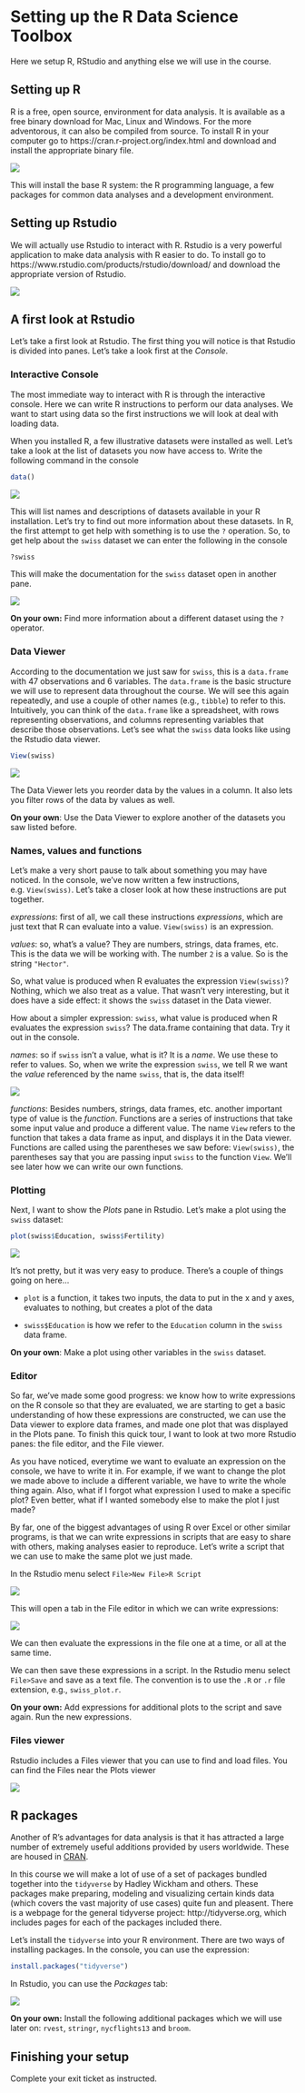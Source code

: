 # Setting up the R Data Science Toolbox

Here we setup R, RStudio and anything else
we will use in the course.


## Setting up R

R is a free, open source, environment for data analysis. It is available as a free binary download for Mac, Linux and Windows. For the more adventorous, it can also be compiled from source. To install R in your computer go to
https://cran.r-project.org/index.html and download and install the appropriate binary file.

![](img/cran.png)

This will install the base R system: the R programming language, a few packages for common data analyses and a development environment. 

## Setting up Rstudio

We will actually use Rstudio to interact with R. Rstudio is a very powerful application to make data analysis with R easier to do. To install go to https://www.rstudio.com/products/rstudio/download/ and download the appropriate version of Rstudio.

![](img/rstudio.png)

## A first look at Rstudio

Let's take a first look at Rstudio. The first thing you will notice is that Rstudio is divided into panes. Let's take a look first at the *Console*.

### Interactive Console

The most immediate way to interact with R is through the interactive console. Here we can write R instructions to perform our data analyses. We want to start using data so the first instructions we will look at deal with loading data.

When you installed R, a few illustrative datasets were installed as well. Let's take a look at the list of datasets you now have access to. Write the following command in the console

```r
data()
```

![](img/rstudio_data.png)

This will list names and descriptions of datasets available in your R installation. Let's try to find out more information about these datasets. In R, the first attempt to get help with something is to use the `?` operation. So, to get help about the `swiss` dataset we can enter the following in the console

```r
?swiss
```

This will make the documentation for the `swiss` dataset open in another pane.

![](img/rstudio_swiss.png)

**On your own:** Find more information about a different dataset using the `?` operator.

### Data Viewer

According to the documentation we just saw for `swiss`, this is a `data.frame` with 47 observations and 6 variables. The `data.frame` is the basic structure we will use to represent data throughout the course. We will see this again repeatedly, and use a couple of other names (e.g., `tibble`) to refer to this. Intuitively, you can think of the `data.frame` like a spreadsheet, with rows representing observations, and columns representing variables that describe those observations. Let's see what the `swiss` data looks like using the Rstudio data viewer.

```r
View(swiss)
```

![](img/rstudio_view_swiss.png)

The Data Viewer lets you reorder data by the values in a column. It also lets you filter rows of the data by values as well.

**On your own**: Use the Data Viewer to explore another of the datasets you saw listed before.

### Names, values and functions

Let's make a very short pause to talk about something you may have noticed. In the console, we've now written a few instructions, e.g. `View(swiss)`. Let's take a closer look at how these instructions are put together.

_expressions_: first of all, we call these instructions _expressions_, which are just text that R can evaluate into a value. `View(swiss)` is an expression.

_values_: so, what's a value? They are numbers, strings, data frames, etc. This is the data we will be working with. The number `2` is a value. So is the string `"Hector"`. 

So, what value is produced when R evaluates the expression `View(swiss)`? Nothing, which we also treat as a value. That wasn't very interesting, but it does have a side effect: it shows the `swiss` dataset in the Data viewer. 

How about a simpler expression: `swiss`, what value is produced when R evaluates the expression `swiss`? The data.frame containing that data. Try it out in the console.

_names_: so if `swiss` isn't a value, what is it? It is a _name_. We use these to refer to values. So, when we write the expression `swiss`, we tell R we want the _value_ referenced by the name `swiss`, that is, the data itself!

![](img/names_values.png)

_functions_: Besides numbers, strings, data frames, etc. another important type of value is the _function_. Functions are a series of instructions that take some input value and produce a different value. The name `View` refers to the function that takes a data frame as input, and displays it in the Data viewer. Functions are called using the parentheses we saw before: `View(swiss)`, the parentheses say that you are passing input `swiss` to the function `View`. We'll see later how we can write our own functions.

### Plotting

Next, I want to show the _Plots_ pane in Rstudio. Let's make a plot using the `swiss` dataset:

```R
plot(swiss$Education, swiss$Fertility)
```

![](img/rstudio_plot_swiss.png)

It's not pretty, but it was very easy to produce. There's a couple of things going on here...

- `plot` is a function, it takes two inputs, the data to put in the x and y axes, evaluates to nothing, but creates a plot of the data

- `swiss$Education` is how we refer to the `Education` column in the `swiss` data frame.

**On your own**: Make a plot using other variables in the `swiss` dataset. 

### Editor

So far, we've made some good progress: we know how to write expressions on the R console so that they are evaluated, we are starting to get a basic understanding of how these expressions are constructed, we can use the Data viewer to explore data frames, and made one plot that was displayed in the Plots pane. To finish this quick tour, I want to look at two more Rstudio panes: the file editor, and the File viewer.

As you have noticed, everytime we want to evaluate an expression on the console, we have to write it in. For example, if we want to change the plot we made above to include a different variable, we have to write the whole thing again. Also, what if I forgot what expression I used to make a specific plot? Even better, what if I wanted somebody else to make the plot I just made?

By far, one of the biggest advantages of using R over Excel or other similar programs, is that we can write expressions in scripts that are easy to share with others, making analyses easier to reproduce. Let's write a script that we can use to make the same plot we just made.

In the Rstudio menu select `File>New File>R Script`

![](img/rstudio_new_script.png)

This will open a tab in the File editor in which we can write expressions:

![](img/rstudio_file.png)

We can then evaluate the expressions in the file one at a time, or all at the same time.

We can then save these expressions in a script. In the Rstudio menu select `File>Save` and save as a text file. The convention is to use the `.R` or `.r` file extension, e.g., `swiss_plot.r`.

**On your own:** Add expressions for additional plots to the script and save again. Run the new expressions.

### Files viewer

Rstudio includes a Files viewer that you can use to find and load files. You can find the Files near the Plots viewer

![](img/rstudio_files.png)

## R packages

Another of R's advantages for data analysis is that it has attracted a large number of extremely useful additions provided by users worldwide. These are housed in [CRAN](https://cran.r-project.org/web/packages/index.html).

In this course we will make a lot of use of a set of packages bundled together into the `tidyverse` by Hadley Wickham and others. These packages make preparing, modeling and visualizing certain kinds data (which covers the vast majority of use cases) quite fun and pleasent. There is a webpage for the general tidyverse project: http://tidyverse.org, which includes pages for each of the packages included there. 

Let's install the `tidyverse` into your R environment. There are two ways of installing packages. In the console, you can use the expression:

```r
install.packages("tidyverse")
```

In Rstudio, you can use the _Packages_ tab:

![](img/rstudio_install_packages.png)

**On your own:** Install the following additional packages which we will use later on: `rvest`, `stringr`, `nycflights13` and `broom`.

## Finishing your setup

Complete your exit ticket as instructed.



